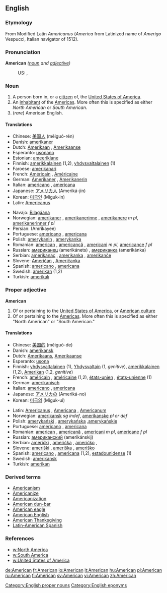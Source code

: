 {{see|american}}

==English==

===Etymology===
From Modified Latin ''Americanus'' (''America'' from Latinized name of  ''Amerigo'' Vespucci, Italian navigator of 1512).

===Pronunciation===
'''American''' ''([[noun]] and [[adjective]])''
:US: {{SAMPA|/@"mEr@k@n/}}, {{IPA|/ə'mɛrəkən/}}

===Noun===
{{en-noun}}

# A person born in, or a [[citizen]] of, the [[United States of America]].
# An [[inhabitant]] of the [[America]]s. More often this is specified as either ''North American'' or ''South American.''
# (''rare'') American English.

====Translations====
{{trans-top|person}}
*Chinese: [[美国人]] (měiguó-rén)
*Danish: [[amerikaner]]
*Dutch: [[Amerikaan]] {{m}}, [[Amerikaanse]] {{f}}
*Esperanto: [[usonano]]
*Estonian: [[ameeriklane]]
*Finnish: [[amerikkalainen]] (1,2), [[yhdysvaltalainen]] (1)
*Faroese: [[amerikanari]] {{m}}
*French: [[Américain]] {{m}}, [[Américaine]] {{f}}
*German: [[Amerikaner]] {{m}}, [[Amerikanerin]] {{f}}
*Italian: [[americano]] {{m}}, [[americana#Italian|americana]] {{f}}
*Japanese: [[アメリカ人]] (Ameriká-jin)
*Korean: [[미국인]] (Miguk-in)
*Latin: [[Americanus]]
{{trans-mid}}
*Navajo: [[Bilagáana]]
*Norwegian: [[amerikaner]] {{m}}, [[amerikanerinne]] {{f}}, [[amerikanere]] ''m pl'', [[amerikanerinner]] ''f pl''
*Persian: {{FAchar|[[آمریکای]]}} (Amrikayee)
*Portuguese: [[americano]] {{m}}, [[americana]] {{f}}
*Polish: [[amerykanin]] {{m}}, [[amerykanka]] {{f}}
*Romanian: [[american]] {{m}}, [[americancă]] {{f}}, [[americani]] ''m pl'', [[americance]] ''f pl''
*Russian: [[американец]] (amerikánets) {{m}}, [[американка]] (amerikánka) {{f}}
*Serbian: [[amerikanac]] {{m}}, [[amerikanka]] {{f}}, [[amerikanče]] {{n}}
*Slovene: [[Američan]] {{m}}, [[Američanka]] {{f}}
*Spanish: [[americano]] {{m}}, [[americana#Spanish|americana]] {{f}}
*Swedish: [[amerikan]] {{c}} (1,2)
*Turkish: [[amerikalı]]
{{trans-bottom}}

{{rfc-header|Proper adjective}}
===Proper adjective===
'''American'''

# Of or pertaining to the [[United States of America]], or [[w:Culture of the United States|American culture]]
# Of or pertaining to the [[America]]s. More often this is specified as either "North American" or "South American."

====Translations====
{{top}}
*Chinese: [[美国]][[的]] (měiguó-de)
*Danish: [[amerikansk]]
*Dutch: [[Amerikaans]], [[Amerikaanse]]
*Esperanto: [[usona]]
*Finnish: [[yhdysvaltalainen]] (1), [[Yhdysvallat|Yhdysvaltain]] (1, ''genitive''), [[amerikkalainen]] (1,2), [[Amerikka|Amerikan]] (1,2, ''genitive'')
*French: [[américain]] {{m}}, [[américaine]] {{f}} (1,2), [[états-unien]] {{m}}, [[états-unienne]] {{f}} (1)
*German: [[amerikanisch]]
*Italian: [[americano]] {{m}}, [[americana]] {{f}}
*Japanese: [[アメリカ]][[の]] (Ameriká-no)
*Korean: [[미국]][[의]] (Miguk-ui)
{{mid}}
*Latin: [[Americanus]] {{m}}, [[Americana]] {{f}}, [[Americanum]] {{n}}
*Norwegian: [[amerikansk]] ''sg indef'', [[amerikanske]] ''pl or def''
*Polish: [[amerykański]] {{m}}, [[amerykańska]] {{f}},[[amerykańskie]] {{n}}
*Portuguese: [[americano]] {{m}}, [[americana]] {{f}}
*Romanian: [[american]] {{m}}, [[americană]] {{f}}, [[americani]] ''m pl'', [[americane]] ''f pl''
*Russian: [[американский]] (amerikánskij)
*Serbian: [[američki]] {{m}}, [[američka]] {{f}}, [[američko]] {{m}},
*Slovene: [[ameriški]] {{m}}, [[ameriška]] {{f}}, [[ameriško]] {{n}}
*Spanish: [[americano]] {{m}}, [[americana]] {{f}} (1,2), [[estadounidense]] (1)
*Swedish: [[amerikansk]]
*Turkish: [[amerikan]]
{{bottom}}

===Derived terms===
*[[Americanism]]
*[[Americanize]]
*[[Americanization]]
*[[American dun-bar]]
*[[American eagle]]
*[[American English]]
*[[American Thanksgiving]]
*[[Latin-American Spanish]]

===References===
*[[w:North America]]
*[[w:South America]]
*[[w:United States of America]]

[[Category:English proper nouns]]
[[Category:English eponyms]]

[[de:American]]
[[fr:American]]
[[io:American]]
[[it:American]]
[[hu:American]]
[[pl:American]]
[[ru:American]]
[[fi:American]]
[[sv:American]]
[[vi:American]]
[[zh:American]]